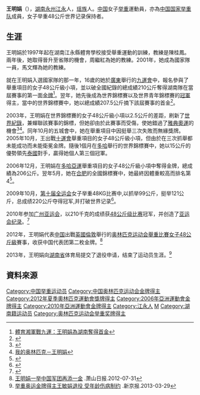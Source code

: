 {{Infobox sportsperson
| headercolor    = #808080
| name           = 王明娟
| image          =
| imagesize      = 
| caption        =
| birthname      =
| fullname       =
| nickname       =
| nationality    = 
| residence      =
| birth_date      = {{birth_date_and_age|1985|10|11}}<ref name="伦敦奥运">{{cite web|title=2012伦敦奥运会中国体育代表团成员名录 - 王明娟|url=http://2012teamchina.olympic.cn/index.php/personview/persons/701|accessdate=2012-07-16|archive-date=2012-08-01|archive-url=https://web.archive.org/web/20120801035425/http://2012teamchina.olympic.cn/index.php/personview/persons/701|dead-url=no}}{{zh-cn}}</ref>
| birth_place     = {{CHN}}[[湖南省|湖南省]][[永州市|永州市]][[江永县|江永县]]
| height         = {{height|m=1.50}}<ref name="伦敦奥运"/>
| weight         = {{weight|kg=48}}<ref name="伦敦奥运"/>
| website        = 
| country        = {{CHN}}
| sport          = 女子[[举重|举重]]
| collegeteam    =
| club           =
| team           =
| turnedpro      =
| coach          = 马文辉
| retired        =
| coaching       =
| worlds         =
| regionals      =
| nationals      =
| olympics       =
| paralympics    =
| highestranking =
| pb             =
| medaltemplates = 
{{MedalCompetition|[[奧林匹克運動會|奧林匹克運動會]]}}
{{MedalGold| [[2012年夏季奥林匹克运动会|2012年 伦敦]]|[[2012年夏季奧林匹克運動會舉重比賽－女子48公斤級|48公斤級]]}} 
{{MedalCompetition|[[世界舉重錦標賽|世界舉重錦標賽]]}}
{{MedalGold |[[2002年世界舉重錦標賽|2002年 華沙]]| [[2002年世界舉重錦標賽_–_女子48公斤級|48公斤級]]}}
{{MedalGold |[[2003年世界舉重錦標賽|2003年 溫哥華]]| [[2003年世界舉重錦標賽_–_女子48公斤級|48公斤級]]}}
{{MedalGold |[[2005年世界舉重錦標賽|2005年 多哈]]| [[2005年世界舉重錦標賽_–_女子48公斤級|48公斤級]]}}
{{MedalGold |[[2009年世界舉重錦標賽|2009年 高陽市]]| [[2009年世界舉重錦標賽_–_女子48公斤級|48公斤級]]}}
{{MedalCompetition|[[亚洲运动会|亚洲运动会]]}}
{{MedalGold  |[[2006年亚洲运动会|2006年 多哈]]|[[2006年亚洲运动会举重比赛_-_女子48公斤级|48公斤级]]}}
{{MedalGold  |[[2010年亚洲运动会|2010年 广州]]|[[2010年亚洲运动会举重比赛_-_女子48公斤级|48公斤级]]}}
| show-medals    = yes
}}
'''王明娟'''（{{bd|1985年|10月11日|||W王}}），[[湖南|湖南]][[永州|永州]][[江永县|江永]]人，[[瑶族|瑶族]]人。[[中国|中国]]女子[[举重|举重]]運動員，亦為[[中国国家举重队|中国国家举重队]]成員，女子举重48公斤世界记录保持者。

==生涯==
王明娟於1997年起在湖南江永縣體育學校接受舉重運動的訓練，教練是陳桂鳳。兩年後，她取得晉升至省隊的機會，周繼紅為她的教練。2001年，她成為國家隊一員，馬文輝為她的教練。

就在王明娟入選國家隊的那一年，16歲的她於[[廣東|廣東]]舉行的[[九運會|九運會]]中，報名參與了舉重項目的女子48公斤級小項，並以破全國紀錄的總成績210公斤奪得湖南隊在當屆賽事的第一面[[金牌|金牌]]<ref>[http://220.168.28.52:828/hn.rednet.com.cn/Articles/2001/11/288435.htm 體育湘軍戰九運：王明娟為湖南奪得首金]{{dead link|date=2018年3月 |bot=InternetArchiveBot |fix-attempted=yes }}</ref>。翌年，她先後成為世界錦標賽以及世界青年錦標賽的[[冠軍|冠軍]]得主，當中的世界錦標賽中，她以總成績207.5公斤摘下該屆賽事的首金<ref>{{Cite web |url=http://www.people.com.cn/BIG5/tiyu/20021120/870356.html |title=世界舉重錦標賽首日 中國隊囊括全部六金 |accessdate=2007-06-10 |archive-date=2003-12-05 |archive-url=https://web.archive.org/web/20031205194225/http://www.people.com.cn/BIG5/tiyu/20021120/870356.html |dead-url=no }}</ref>。

2003年，王明娟在世界錦標賽的女子48公斤級小項以2.5公斤的差距，刷新了[[世界紀錄|世界紀錄]]，兼蟬聯該賽事的錦標，但她卻由於此賽事而受傷，使她錯過了[[2004年夏季奧林匹克運動會|雅典奧運]]的機會<ref>{{Cite web |url=http://www.southcn.com/sports/star4/zhanxg/news/200408110706.htm |title=中國女舉衛冕比破紀錄難 男舉佔旭剛非1號奪金手 |accessdate=2016-05-18 |archive-date=2017-01-14 |archive-url=https://web.archive.org/web/20170114182058/http://www.southcn.com/sports/star4/zhanxg/news/200408110706.htm |dead-url=no }}</ref><ref>[http://space.tv.cctv.com/video/VIDE1208273565438879 我的奥林匹克－王明娟]{{dead link|date=2018年3月 |bot=InternetArchiveBot |fix-attempted=yes }}</ref>。同年10月的五城會中，她在舉重項目中因挺舉三次失敗而無緣獎牌。2005年10月，王出戰[[十運會|十運會]]舉重項目的女子48公斤級小項，但由於在三次抓舉都未能成功而未能衛冕金牌。隨後1個月在[[多哈|多哈]]舉行的世界錦標賽中，她以15公斤的優勢領先[[泰國|泰國]]對手，贏得她個人第三個冠軍。

2006年12月，王明娟在[[2006年亞洲運動會|多哈亞運]]舉重項目的女子48公斤級小項中奪得金牌，總成績為206公斤。翌年5月，她在[[合肥|合肥]]的全國錦標賽中，她最終因體重較高而排名第4<ref>{{Cite web |url=http://sports.people.cn/BIG5/22155/22163/5747790.html |title=抓舉3次為零挺舉超世界紀錄 楊煉演舉重悲喜劇 |access-date=2007-06-10 |archive-url=https://web.archive.org/web/20070927175301/http://sports.people.cn/BIG5/22155/22163/5747790.html |archive-date=2007-09-27 |dead-url=yes }}</ref>。

2009年10月，[[第十届全运会|第十届全运会]]女子举重48KG比赛中,以抓举99公斤，挺举121公斤，总成绩220公斤夺得冠军,并打破世界记录<ref>{{Cite web |url=http://sports.sohu.com/20091017/n267444375.shtml |title=快讯：全运女子举重48KG 王明娟超世界纪录夺金 |access-date=2009-10-29 |archive-date=2021-01-11 |archive-url=https://web.archive.org/web/20210111014708/https://sports.sohu.com/20091017/n267444375.shtml |dead-url=no }}</ref>。

2010年参加[[广州亚运会|广州亚运会]]，以210千克的成绩获[[2010年亚洲运动会举重比赛_-_女子48公斤级|48公斤级比赛]]冠军，并创造了[[举重亚运会纪录列表|亚运会纪录]]。<ref>{{cite web |url=http://www.gz2010.cn/info/CHN_CHN/ZB/ZBB101A_WL@@@@@@@@@@@@@@@CHN_number=200503.html |language=zh-hans |title=王明娟 - 简历 |publisher=2010年广州亚运会官方网站 |accessdate=2011-12-27 |archive-date=2010-11-16 |archive-url=https://web.archive.org/web/20101116023952/http://www.gz2010.cn/info/CHN_CHN/ZB/ZBB101A_WL@@@@@@@@@@@@@@@CHN_number=200503.html |dead-url=no }}</ref>

2012年，王明娟代表[[2012年夏季奥林匹克运动会中国代表团|中国]]出戰[[英國|英國]][[倫敦|倫敦]]舉行的[[2012年夏季奥林匹克运动会|奥林匹克运动会]][[2012年夏季奧林匹克運動會舉重比賽|舉重比賽]][[2012年夏季奧林匹克運動會舉重比賽－女子48公斤級|女子48公斤級]]賽事，收获中国代表团第二枚金牌。<ref>[http://www.gesep.com/news/show_176_320515.html 王明娟一举中国军团再添一金] {{Wayback|url=http://www.gesep.com/news/show_176_320515.html |date=20120805212623 }}.萧山日报.2012-07-31</ref>

2013年，王明娟向[[湖南省|湖南省]]体育局提交了退役申请，结束了运动员生涯。<ref>[http://sports.qq.com/a/20130329/000645.htm 举重奥运金牌得主王敏娟退役 受年龄伤病制约] {{Wayback|url=http://sports.qq.com/a/20130329/000645.htm |date=20180101124401 }}.新京报.2013-03-29</ref>

==資料來源==
{{Reflist}}

{{DEFAULTSORT:Wang Mingjuan}}{{2012 China Olympic Weightlifting Team}}
[[Category:中国举重运动员|Category:中国举重运动员]]
[[Category:中国奥林匹克运动会金牌得主|Category:中国奥林匹克运动会金牌得主]]
[[Category:2012年夏季奧林匹克運動會獎牌得主|Category:2012年夏季奧林匹克運動會獎牌得主]]
[[Category:2006年亞洲運動會金牌得主|Category:2006年亞洲運動會金牌得主]]
[[Category:2010年亞洲運動會金牌得主|Category:2010年亞洲運動會金牌得主]]
[[Category:江永人|Category:江永人]]
[[Category:王姓|M]]
[[Category:湖南籍运动员|Category:湖南籍运动员]]
[[Category:奥林匹克运动会举重奖牌得主|Category:奥林匹克运动会举重奖牌得主]]